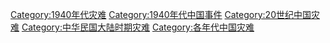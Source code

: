 [[Category:1940年代灾难|Category:1940年代灾难]]
[[Category:1940年代中国事件‎|Category:1940年代中国事件‎]]
[[Category:20世纪中国灾难|Category:20世纪中国灾难]]
[[Category:中华民国大陆时期灾难|Category:中华民国大陆时期灾难]]
[[Category:各年代中国灾难|Category:各年代中国灾难]]